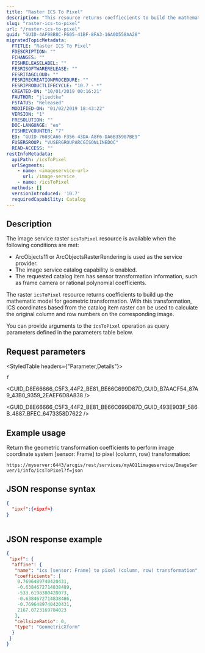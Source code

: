 ```yaml
---
title: "Raster ICS To Pixel"
description: "This resource returns coeffiecients to build the mathematical model for geometric transformation."
slug: "raster-ics-to-pixel"
url: "/raster-ics-to-pixel"
guid: "GUID-4AF98B8C-F605-41BF-8FA3-16A0D558AA28"
migratedTopicMetadata:
  FTITLE: "Raster ICS To Pixel"
  FDESCRIPTION: ""
  FCHANGES: ""
  FISHRELEASELABEL: ""
  FESRISOFTWARERELEASE: ""
  FESRITAGCLOUD: ""
  FESRIRECREATIONPROCEDURE: ""
  FESRIPRODUCTLIFECYCLE: "10.7 - *"
  CREATED-ON: "10/01/2019 00:16:21"
  FAUTHOR: "jliedtke"
  FSTATUS: "Released"
  MODIFIED-ON: "01/02/2019 18:43:22"
  VERSION: "1"
  FRESOLUTION: ""
  DOC-LANGUAGE: "en"
  FISHREVCOUNTER: "7"
  ED: "GUID-7603CA66-F356-43DA-A8F6-DA6B35907BE9"
  FUSERGROUP: "VUSERGROUPARCGISONLINEDOC"
  READ-ACCESS: ""
restInfoMetadata:
  apiPath: /icsToPixel
  urlSegments:
    - name: <imageservice-url>
      url: /image-service
    - name: /icsToPixel
  methods: []
  versionIntroduced: '10.7'
  requiredCapability: Catalog
---
```



## Description

The image service raster `icsToPixel` resource is available when the following conditions are met:

-    ArcObjects11 or ArcObjectsRasterRendering is used as the service provider.
-   The image service catalog capability is enabled.
-   The requested catalog item has sensor transformation information, such as frame camera or rational polynomial coefficients.

The raster `icsToPixel` resource returns coefficients to build up the mathematic model for geometric transformation. With this transformation, ICS coordinates based from the catalog item raster can be used to calculate the original column and row numbers on the corresponding image.

You can provide arguments to the `icsToPixel` operation as query parameters defined in the parameters table below.

##  Request parameters 

<StyledTable headers={"Parameter,Details"}>

<StyledTableRow>

<StyledTableCell cellStyle="markdown">

`f` 

</StyledTableCell>

<StyledTableCell cellStyle="markdown">

<GUID_D8E66666_C5F3_44F2_BE81_BE66C699D87D_GUID_B7AACF54_87A9_43B0_9359_2EAEF6D8A838 />

<GUID_D8E66666_C5F3_44F2_BE81_BE66C699D87D_GUID_493E903F_586B_4887_BFEC_6473358D7622 />

</StyledTableCell>

</StyledTableRow>

</StyledTable>

## Example usage

Return the geometric transformation coefficients to perform image coordinate system \[sensor: Frame] to pixel (column, row) transformation:

`https://myserver:6443/arcgis/rest/services/myAO11imageservice/ImageServer/1/info/icsToPixel?f=json` 

## JSON response syntax

```json
{
  "ipxf":{<ipxf>}
}
          
```

 

## JSON response example

```json
{
 "ipxf": {
  "affine": {
   "name": "ics [sensor: Frame] to pixel (column, row) transformation",
   "coefficients": [
    0.7696489740420431,
    -0.6384672714838489,
    -533.6198380428073,
    -0.6384672714838486,
    -0.7696489740420431,
    2167.0723169784023
   ],
   "cellsizeRatio": 0,
   "type": "GeometricXform"
  }
 }
}
          
```

 
